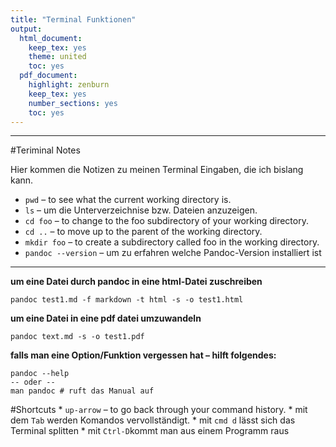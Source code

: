 ```yaml
---
title: "Terminal Funktionen"
output:
  html_document:
    keep_tex: yes
    theme: united
    toc: yes
  pdf_document:
    highlight: zenburn
    keep_tex: yes
    number_sections: yes
    toc: yes
---
```

***
#Teriminal Notes

Hier kommen die Notizen zu meinen Terminal Eingaben, die ich bislang kann.


* `pwd` -- to see what the current working directory is.
* `ls` -- um die Unterverzeichnise bzw. Dateien anzuzeigen.
* `cd foo` -- to change to the foo subdirectory of your working directory.
* `cd ..` -- to move up to the parent of the working directory.
* `mkdir foo` -- to create a subdirectory called foo in the working directory.
* `pandoc --version` -- um zu erfahren welche Pandoc-Version installiert ist

***

**um eine Datei durch pandoc in eine html-Datei zuschreiben**

```
pandoc test1.md -f markdown -t html -s -o test1.html

```

**um eine Datei in eine pdf datei umzuwandeln**
```
pandoc text.md -s -o test1.pdf
```


**falls man eine Option/Funktion vergessen hat --  hilft folgendes:**
```
pandoc --help
-- oder -- 
man pandoc # ruft das Manual auf
````
#Shortcuts
* `up-arrow` -- to go back through your command history.
* mit dem `Tab` werden Komandos vervollständigt.
* mit `cmd d` lässt sich das Terminal splitten
* mit `Ctrl-D`kommt man aus einem Programm raus



